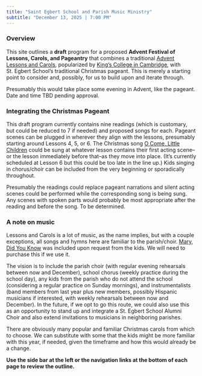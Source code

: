 ```yaml
---
title: "Saint Egbert School and Parish Music Ministry"
subtitle: "December 13, 2025 | 7:00 PM"
---
```


### Overview

This site outlines a **draft** program for a proposed **Advent Festival of Lessons, Carols, and Pageantry** that combines a traditional [Advent Lessons and Carols](https://www.usccb.org/prayer-and-worship/liturgical-year-and-calendar/advent/festival-of-lessons-and-carols), popularized by [King's College in Cambridge](https://www.youtube.com/watch?v=j9Tz1QgRs5Y), with St. Egbert School's traditional Christmas pageant. This is merely a starting point to consider and, possibly, for us to build upon and iterate through.

Presumably this would take place some evening in Advent, like the pageant. Date and time TBD pending approval.

### Integrating the Christmas Pageant

This draft program currently contains nine readings (which is customary, but could be reduced to 7 if needed) and proposed songs for each. Pageant scenes can be plugged in wherever they align with the lessons, presumably starting around Lessons 4, 5, or 6. The Christmas song [O Come, Little Children](https://www.youtube.com/watch?v=v4ZkfUAiGCM) could be sung at whatever lesson contains their first acting scene--or the lesson immediately before that--as they move into place. (It's currently scheduled at Lesson 6 but this could be too late in the line up.) Kids singing in chorus/choir can be included from the very beginning or sporadically throughout.

Presumably the readings could replace pageant narrations and silent acting scenes could be performed while the corresponding song is being sung. Any scenes with spoken parts would probably be most appropriate after the reading and before the song. To be determined.

### A note on music

Lessons and Carols is a lot of music, as the name implies, but with a couple exceptions, all songs and hymns here are familiar to the parish/choir. [Mary, Did You Know](https://www.youtube.com/watch?v=F1H1-scfD1s) was included upon request from the kids. We will need to purchase this if we use it.

The vision is to include the parish choir (with regular evening rehearsals between now and December), school chorus (weekly practice during the school day), any kids from the parish who do not attend the school (considering a regular practice on Sunday mornings), and instrumentalists (band members from last year plus new members, possibly Hispanic musicians if interested, with weekly rehearsals between now and December). In the future, if we opt to go this route, we could also use this as an opportunity to stand up and integrate a St. Egbert School Alumni Choir and also extend invitations to musicians in neighboring parishes.

There are obviously many popular and familiar Christmas carols from which to choose. We can substitute with some that the kids might be more familiar with this year, if needed, given the timeframe and how this would already be a change.

**Use the side bar at the left or the navigation links at the bottom of each page to review the outline.**